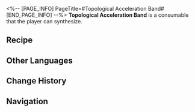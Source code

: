 <%-- [PAGE_INFO]
PageTitle=#Topological Acceleration Band#
[END_PAGE_INFO] --%>
{{Consumable Infobox
|id          = 403005
|image       = Item Topological Acceleration Band.png{{subst:void|<!--$UPLOAD:<<SpriteOutput/ItemFigures/403005.png>-<Item Topological Acceleration Band.png>-<Consumable Icons>>-->}}
|type        = Attack Consumables
|rarity      = 4
|effect      = Upon use, increases SPD of all allies by 24% for 2 turns in the next 3 battles.
|description = The Department of Implement Arts of the Herta Space Station once did an interesting experiment. Its researchers added three Aidens of vector to a Stone of The Hunt on a topological loop band, making the stone chase itself. Thus, the stone was able to achieve limited perpetual motion under specific conditions. The department was not concerned with the loss of Path power in the experiment. Instead, they took notice of another small phenomenon: To tread on its Path, the stone moved at a very low velocity, but the speed was gradually picking up in small increments. The researchers leveraged this and produced Topological Acceleration Band. Other than for workout purposes, its use is very limited at the current stage.
|effectType  = 
|effectType2 = 
|effectType3 = 
|recipe      = {{cx|Source missing}}
|source1     = [[Omni-Synthesizer]]
|source2     = 
|source3     = 
}}
{{Description|''"Say, if we mass-produce it, like, infinitely, could it drain all the energy of a certain Path?"''<br />''"No idea... Currently, we don't know much about how Paths work."''}}
'''Topological Acceleration Band''' is a consumable that the player can synthesize.

==Recipe==
{{Recipe
|type              = Synthesis
|group             = Consumable
|Gaseous Liquid    = 6
|Stone of The Hunt = 2
|Slime of Harmony  = 3
|Mythus Knots      = 1
|sort              = Gaseous Liquid;Stone of The Hunt;Slime of Harmony;Mythus Knots
}}

==Other Languages==
{{Other Languages
|en   = Topological Acceleration Band
|zhs  = 拓扑加速带
|zht  = 拓撲加速帶
|ja   = トポロジーアクセルベルト
|ko   = 위상 가속 벨트
|es   = Banda de aceleración topológica
|fr   = Bande d'accélération topologique
|ru   = Топологическая полоса ускорения
|th   = Topological Acceleration Band
|vi   = Băng Gia Tốc Topology
|de   = Topologisches Beschleunigungsband
|id   = Topological Acceleration Band
|pt   = Faixa de Aceleração Topológica
}}

==Change History==
{{Change History|1.0}}

==Navigation==
{{Consumable Navbox}}